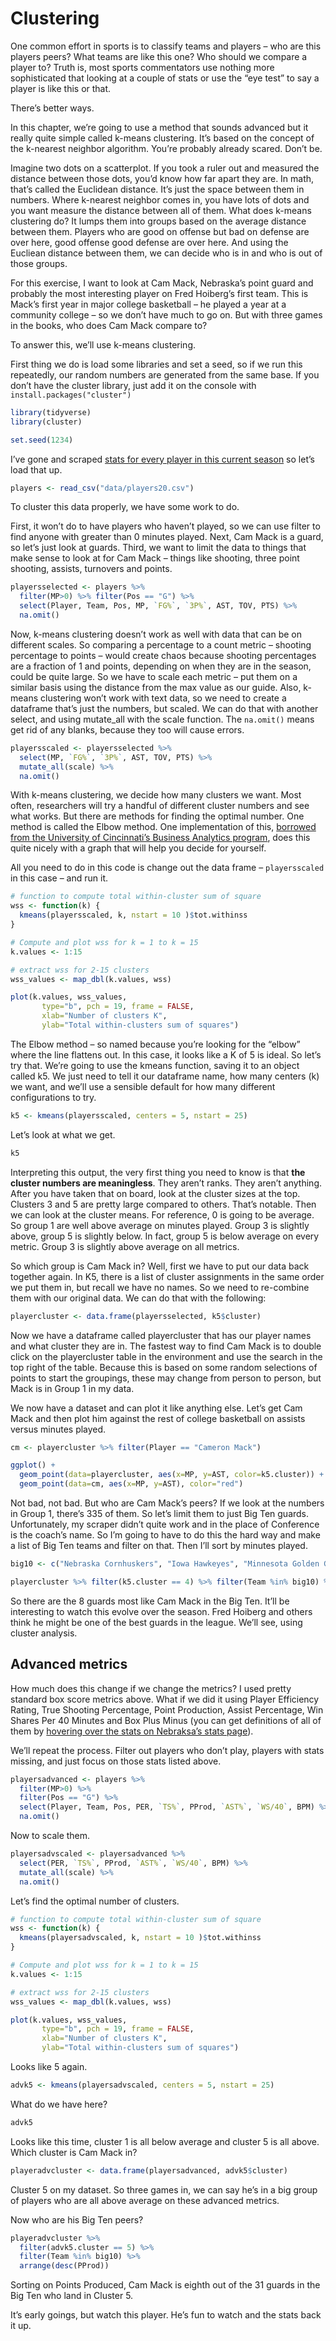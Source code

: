 # Clustering

One common effort in sports is to classify teams and players -- who are this players peers? What teams are like this one? Who should we compare a player to? Truth is, most sports commentators use nothing more sophisticated that looking at a couple of stats or use the "eye test" to say a player is like this or that. 

There's better ways. 

In this chapter, we're going to use a method that sounds advanced but it really quite simple called k-means clustering. It's based on the concept of the k-nearest neighbor algorithm. You're probably already scared. Don't be. 

Imagine two dots on a scatterplot. If you took a ruler out and measured the distance between those dots, you'd know how far apart they are. In math, that's called the Euclidean distance. It's just the space between them in numbers. Where k-nearest neighbor comes in, you have lots of dots and you want measure the distance between all of them. What does k-means clustering do? It lumps them into groups based on the average distance between them. Players who are good on offense but bad on defense are over here, good offense good defense are over here. And using the Eucliean distance between them, we can decide who is in and who is out of those groups.

For this exercise, I want to look at Cam Mack, Nebraska's point guard and probably the most interesting player on Fred Hoiberg's first team. This is Mack's first year in major college basketball -- he played a year at a community college -- so we don't have much to go on. But with three games in the books, who does Cam Mack compare to? 

To answer this, we'll use k-means clustering. 

First thing we do is load some libraries and set a seed, so if we run this repeatedly, our random numbers are generated from the same base. If you don't have the cluster library, just add it on the console with `install.packages("cluster")`

```r
library(tidyverse)
library(cluster)

set.seed(1234)
```

I've gone and scraped [stats for every player in this current season](https://unl.box.com/s/0g56ve61y6hakyxzr1u4t534721bqvg8) so let's load that up. 

```r
players <- read_csv("data/players20.csv")
```

To cluster this data properly, we have some work to do.

First, it won't do to have players who haven't played, so we can use filter to find anyone with greater than 0 minutes played. Next, Cam Mack is a guard, so let's just look at guards. Third, we want to limit the data to things that make sense to look at for Cam Mack -- things like shooting, three point shooting, assists, turnovers and points. 

```r
playersselected <- players %>% 
  filter(MP>0) %>% filter(Pos == "G") %>% 
  select(Player, Team, Pos, MP, `FG%`, `3P%`, AST, TOV, PTS) %>% 
  na.omit() 
```

Now, k-means clustering doesn't work as well with data that can be on different scales. So comparing a percentage to a count metric -- shooting percentage to points -- would create chaos because shooting percentages are a fraction of 1 and points, depending on when they are in the season, could be quite large. So we have to scale each metric -- put them on a similar basis using the distance from the max value as our guide. Also, k-means clustering won't work with text data, so we need to create a dataframe that's just the numbers, but scaled. We can do that with another select, and using mutate_all with the scale function. The `na.omit()` means get rid of any blanks, because they too will cause errors. 

```r
playersscaled <- playersselected %>% 
  select(MP, `FG%`, `3P%`, AST, TOV, PTS) %>% 
  mutate_all(scale) %>% 
  na.omit()
```

With k-means clustering, we decide how many clusters we want. Most often, researchers will try a handful of different cluster numbers and see what works. But there are methods for finding the optimal number. One method is called the Elbow method. One implementation of this, [borrowed from the University of Cincinnati's Business Analytics program](https://uc-r.github.io/kmeans_clustering), does this quite nicely with a graph that will help you decide for yourself. 

All you need to do in this code is change out the data frame -- `playersscaled` in this case -- and run it. 

```r
# function to compute total within-cluster sum of square 
wss <- function(k) {
  kmeans(playersscaled, k, nstart = 10 )$tot.withinss
}

# Compute and plot wss for k = 1 to k = 15
k.values <- 1:15

# extract wss for 2-15 clusters
wss_values <- map_dbl(k.values, wss)

plot(k.values, wss_values,
       type="b", pch = 19, frame = FALSE, 
       xlab="Number of clusters K",
       ylab="Total within-clusters sum of squares")
```

The Elbow method -- so named because you're looking for the "elbow" where the line flattens out. In this case, it looks like a K of 5 is ideal. So let's try that. We're going to use the kmeans function, saving it to an object called k5. We just need to tell it our dataframe name, how many centers (k) we want, and we'll use a sensible default for how many different configurations to try. 

```r
k5 <- kmeans(playersscaled, centers = 5, nstart = 25)
```

Let's look at what we get.

```r
k5
```

Interpreting this output, the very first thing you need to know is that **the cluster numbers are meaningless**. They aren't ranks. They aren't anything. After you have taken that on board, look at the cluster sizes at the top. Clusters 3 and 5 are pretty large compared to others. That's notable. Then we can look at the cluster means. For reference, 0 is going to be average. So group 1 are well above average on minutes played. Group 3 is slightly above, group 5 is slightly below. In fact, group 5 is below average on every metric. Group 3 is slightly above average on all metrics. 

So which group is Cam Mack in? Well, first we have to put our data back together again. In K5, there is a list of cluster assignments in the same order we put them in, but recall we have no names. So we need to re-combine them with our original data. We can do that with the following:

```r
playercluster <- data.frame(playersselected, k5$cluster) 
```

Now we have a dataframe called playercluster that has our player names and what cluster they are in. The fastest way to find Cam Mack is to double click on the playercluster table in the environment and use the search in the top right of the table. Because this is based on some random selections of points to start the groupings, these may change from person to person, but Mack is in Group 1 in my data. 

We now have a dataset and can plot it like anything else. Let's get Cam Mack and then plot him against the rest of college basketball on assists versus minutes played. 

```r
cm <- playercluster %>% filter(Player == "Cameron Mack")
```

```r
ggplot() + 
  geom_point(data=playercluster, aes(x=MP, y=AST, color=k5.cluster)) + 
  geom_point(data=cm, aes(x=MP, y=AST), color="red")
```

Not bad, not bad. But who are Cam Mack's peers? If we look at the numbers in Group 1, there's 335 of them. So let's limit them to just Big Ten guards. Unfortunately, my scraper didn't quite work and in the place of Conference is the coach's name. So I'm going to have to do this the hard way and make a list of Big Ten teams and filter on that. Then I'll sort by minutes played. 

```r
big10 <- c("Nebraska Cornhuskers", "Iowa Hawkeyes", "Minnesota Golden Gophers", "Illinois Fighting Illini", "Northwestern Wildcats", "Wisconsin Badgers", "Indiana Hoosiers", "Purdue Boilermakers", "Ohio State Buckeyes", "Michigan Wolverines", "Michigan State Spartans", "Penn State Nittany Lions", "Rutgers Scarlet Knights", "Maryland Terrapins")

playercluster %>% filter(k5.cluster == 4) %>% filter(Team %in% big10) %>% arrange(desc(MP))
```

So there are the 8 guards most like Cam Mack in the Big Ten. It'll be interesting to watch this evolve over the season. Fred Hoiberg and others think he might be one of the best guards in the league. We'll see, using cluster analysis. 

## Advanced metrics

How much does this change if we change the metrics? I used pretty standard box score metrics above. What if we did it using Player Efficiency Rating, True Shooting Percentage, Point Production, Assist Percentage, Win Shares Per 40 Minutes and Box Plus Minus (you can get definitions of all of them by [hovering over the stats on Nebraksa's stats page](https://www.sports-reference.com/cbb/schools/nebraska/2020.html)). 

We'll repeat the process. Filter out players who don't play, players with stats missing, and just focus on those stats listed above. 

```r
playersadvanced <- players %>% 
  filter(MP>0) %>% 
  filter(Pos == "G") %>% 
  select(Player, Team, Pos, PER, `TS%`, PProd, `AST%`, `WS/40`, BPM) %>% 
  na.omit() 
```

Now to scale them. 

```r
playersadvscaled <- playersadvanced %>% 
  select(PER, `TS%`, PProd, `AST%`, `WS/40`, BPM) %>% 
  mutate_all(scale) %>% 
  na.omit()
```

Let's find the optimal number of clusters.

```r
# function to compute total within-cluster sum of square 
wss <- function(k) {
  kmeans(playersadvscaled, k, nstart = 10 )$tot.withinss
}

# Compute and plot wss for k = 1 to k = 15
k.values <- 1:15

# extract wss for 2-15 clusters
wss_values <- map_dbl(k.values, wss)

plot(k.values, wss_values,
       type="b", pch = 19, frame = FALSE, 
       xlab="Number of clusters K",
       ylab="Total within-clusters sum of squares")
```

Looks like 5 again. 

```r
advk5 <- kmeans(playersadvscaled, centers = 5, nstart = 25)
```

What do we have here?

```r
advk5
```

Looks like this time, cluster 1 is all below average and cluster 5 is all above. Which cluster is Cam Mack in?

```r
playeradvcluster <- data.frame(playersadvanced, advk5$cluster) 
```

Cluster 5 on my dataset. So three games in, we can say he's in a big group of players who are all above average on these advanced metrics. 

Now who are his Big Ten peers?

```r
playeradvcluster %>% 
  filter(advk5.cluster == 5) %>% 
  filter(Team %in% big10) %>% 
  arrange(desc(PProd))

```

Sorting on Points Produced, Cam Mack is eighth out of the 31 guards in the Big Ten who land in Cluster 5. 

It's early goings, but watch this player. He's fun to watch and the stats back it up. 
